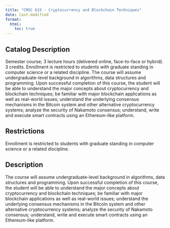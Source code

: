 ```yaml
---
title: "CMSC 615 - Cryptocurrency and Blockchain Techniques"
date: last-modified
format:
  html:
    toc: true
---
```


## Catalog Description

Semester course; 3 lecture hours (delivered online, face-to-face or hybrid). 3 credits. Enrollment is restricted to students with graduate standing in computer science or a related discipline. The course will assume undergraduate-level background in algorithms, data structures and programming. Upon successful completion of this course, the student will be able to understand the major concepts about cryptocurrency and blockchain techniques; be familiar with major blockchain applications as well as real-world issues; understand the underlying consensus mechanisms in the Bitcoin system and other alternative cryptocurrency systems; analyze the security of Nakamoto consensus; understand, write and execute smart contracts using an Ethereum-like platform.


## Restrictions
 
Enrollment is restricted to students with graduate standing in computer science or a related discipline.

## Description

The course will assume undergraduate-level background in algorithms, data structures and programming. Upon successful completion of this course, the student will be able to understand the major concepts about cryptocurrency and blockchain techniques; be familiar with major blockchain applications as well as real-world issues; understand the underlying consensus mechanisms in the Bitcoin system and other alternative cryptocurrency systems; analyze the security of Nakamoto consensus; understand, write and execute smart contracts using an Ethereum-like platform.


